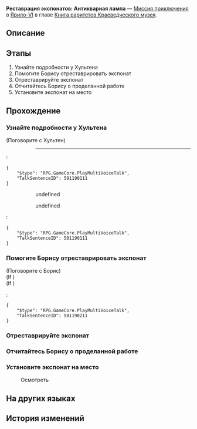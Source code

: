 {{Дополнить|Диалоги.}}
{{Миссия Инфобокс
|id              = 8001209
|Название        = 
|Изображение     = Миссия Освоения Реставрация экспонатов Антикварная лампа.png
|Тип             = Миссия приключения
|События         = 
|Глава           = Книга раритетов Краеведческого музея
|Условия         = 
|Персонажи       = Борис; Первопроходец; Хультен
|СтартЛокация    = Краеведческий музей
|Мир             = Ярило-VI
|Локации         = Краеведческий музей
|Предыдущая      = 
|Следующая       = 
|Награды         = 
}}
'''Реставрация экспонатов: Антикварная лампа''' — [[Миссия приключения]] в [[Ярило-VI]] в главе [[Книга раритетов Краеведческого музея]].

==Описание==
{{Описание|Краеведческий музей Белобога вот-вот откроется. Чтобы выставка прошла успешно, Хультен собирает подходящие экспонаты.<br />Вы помогли реставратору Борису восстановить антикварную лампу и дополнили коллекцию музея новым экспонатом.}}

==Этапы==
# Узнайте подробности у Хультена
# Помогите Борису отреставрировать экспонат
# Отреставрируйте экспонат
# Отчитайтесь Борису о проделанной работе
# Установите экспонат на место

==Прохождение==
{{Дополнить}}


===Узнайте подробности у Хультена===
{{Описание миссии|локация=Краеведческий музей|Краеведческий музей Белобога вот-вот откроется. Чтобы выставка прошла успешно, Хультен собирает подходящие экспонаты.<br />Похоже, реставратор музейных артефактов Борис столкнулся с трудностями, отправляйтесь в музейную мастерскую ему на помощь.}}
{{Диалог Начало}}

;(Поговорите с Хультен)
<!--Unknown TalkSentence: 800120701-->
:<!--Unknown TalkSentence: 800120702-->
::----
:<pre>{
	"$type": "RPG.GameCore.PlayMultiVoiceTalk",
	"TalkSentenceID": 501190111
}</pre>
:::{{Диалог|?}} undefined
:::<!--Unknown TalkSentence: 800122732-->
:::<!--Unknown TalkSentence: 800122733-->
:::{{Диалог|Выход}} undefined
:<pre>{
	"$type": "RPG.GameCore.PlayMultiVoiceTalk",
	"TalkSentenceID": 501190111
}</pre>
{{Диалог Конец}}

===Помогите Борису отреставрировать экспонат===
{{Диалог Начало}}


;(Поговорите с Борис)
;(If {{cx}}<!--during performance 501190201-->)
;(If {{cx}}<!--not during performance 501190201-->)
:<pre>{
	"$type": "RPG.GameCore.PlayMultiVoiceTalk",
	"TalkSentenceID": 501190211
}</pre>
{{Диалог Конец}}

===Отреставрируйте экспонат===
{{Диалог Начало}}

{{Диалог Конец}}

===Отчитайтесь Борису о проделанной работе===
{{Диалог Начало}}
{{Диалог Конец}}

===Установите экспонат на место===
{{Диалог Начало}}

:{{Диалог|Изучение}} Осмотреть
<!--Unknown TalkSentence: 800130211-->
<!--Unknown TalkSentence: 800130212-->
{{Диалог Конец}}

==На других языках==
{{На других языках
|en   = Exhibit Restoration: Antique Desk Lamp
|zhs  = 藏品修复•古董台灯
|zht  = 館藏修復•古董檯燈
|ja   = 収蔵品修復・アンティークの卓上ライト
|ko   = 소장품 수리•고물 스탠드
|es   = Restauración de objeto: lámpara de escritorio antigua
|fr   = Restauration de pièce d'exposition&nbsp;: Ancienne lampe de bureau
|ru   = Реставрация экспонатов: Антикварная лампа
|th   = ซ่อมแซมวัตถุจัดแสดง: โคมไฟโบราณ
|vi   = Chỉnh Sửa Vật Sưu Tập - Đèn Để Bàn Cổ
|de   = Restauration: Uralte Tischlampe
|id   = Perbaikan Koleksi: Lampu Meja Antik
|pt   = Restauração de Obras: Abajur Antigo
}}

==История изменений==
{{История изменений|2.7}}

